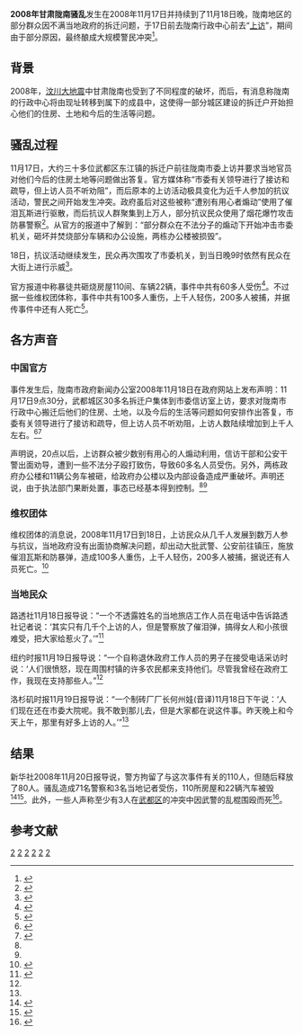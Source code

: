 {{external media |align=right |width=300 |image1=[http://www.newcenturynews.com/Article/china/200811/20081124093733.html 陇南骚乱中警民冲突的照片]}}
'''2008年甘肃陇南骚乱'''发生在2008年11月17日并持续到了11月18日晚，陇南地区的部分群众因不满当地政府的拆迁问题，于17日前去陇南行政中心前去“[[上访|上访]]”，期间由于部分原因，最终酿成大规模警民冲突<ref>{{cite news |url=http://news.bbc.co.uk/chinese/simp/hi/newsid_7730000/newsid_7737200/7737233.stm |title=BBC 中文网 | 中国报道 | 甘肃陇南因拆迁引发大规模骚乱 |first= |last= |work=[[BBC_News|BBC News]] |date= |publisher=[[British_Broadcasting_Corporation|BBC]] |location=[[London,_England|London]] |accessdate=2011-06-12 |archive-date=2016-03-07 |archive-url=https://web.archive.org/web/20160307163745/http://news.bbc.co.uk/chinese/simp/hi/newsid_7730000/newsid_7737200/7737233.stm |dead-url=no }}</ref>。

==背景==
2008年，[[汶川大地震|汶川大地震]]中甘肃陇南也受到了不同程度的破坏，而后，有消息称陇南的行政中心将由现址转移到属下的成县中，这使得一部分城区建设的拆迁户开始担心他们的住房、土地和今后的生活等问题。

==骚乱过程==
11月17日，大约三十多位武都区东江镇的拆迁户前往陇南市委上访并要求当地官员对他们今后的住房土地等问题做出答复。官方媒体称“市委有关领导进行了接访和疏导，但上访人员不听劝阻”，而后原本的上访活动极具变化为近千人参加的抗议活动，警民之间开始发生冲突。政府虽后对这些被称“遭别有用心者煽动”使用了催泪瓦斯进行驱散，而后抗议人群聚集到上万人，部分抗议民众使用了烟花爆竹攻击防暴警察<ref>{{cite web |url=http://www.peacehall.com/news/gb/china/2008/11/200811182211.shtml |title=陇南骚乱事件的部分最新信息 博讯新闻，简体中文新闻 |first= |last= |work=peacehall.com |year=2011 [last update] |accessdate=2011-06-12 |archive-date=2017-09-10 |archive-url=https://web.archive.org/web/20170910042307/http://www.peacehall.com/news/gb/china/2008/11/200811182211.shtml |dead-url=no }}</ref>。从官方的报道中了解到：“部分群众在不法分子的煽动下开始冲击市委机关，砸坏并焚烧部分车辆和办公设施，两栋办公楼被损毁”。

18日，抗议活动继续发生，民众再次围攻了市委机关，到当日晚9时依然有民众在大街上进行示威<ref>{{cite web|url=http://www.canyu.org/n4127c6.aspx|title=陇南骚乱事件的部分最新信息|first=|last=|work=canyu.org|year=2011 [last update]|accessdate=2011-06-12|deadurl=yes|archiveurl=https://web.archive.org/web/20160304075604/http://www.canyu.org/n4127c6.aspx|archivedate=2016-03-04}}</ref>。

官方报道中称暴徒共砸烧房屋110间、车辆22辆，事件中共有60多人受伤<ref>{{cite web |url= http://www.voanews.com/chinese/news/a-21-w2008-11-18-voa35-63009972.html |title=甘肃陇南发生大规模警民暴力冲突 | 中文主页 | Chinese |first= |last=|work=voanews.com |year=2011 [last update] |accessdate=2011-06-12}}</ref>。不过据一些维权团体称，事件中共有100多人重伤，上千人轻伤，200多人被捕，并据传事件中还有人死亡<ref>{{cite web |url= http://www.voanews.com/chinese/news/a-21-w2008-11-21-voa37-63010077.html |title=甘肃陇南民众抗议遭武力镇压 | 中文主页 | Chinese |first= |last=|work=voanews.com |year=2011 [last update] |quote=100多人重伤，上千人轻伤，200多人被捕 |accessdate=2011-06-12}}</ref>。
==各方声音==
===中国官方===
事件发生后，陇南市政府新闻办公室2008年11月18日在政府网站上发布声明：11月17日9点30分，武都城区30多名拆迁户集体到市委信访室上访，要求对陇南市行政中心搬迁后他们的住房、土地，以及今后的生活等问题如何安排作出答复，市委有关领导进行了接访和疏导，但上访人员不听劝阻，上访人数陆续增加到上千人左右。<ref name="voa1118">{{cite web|url=http://www.voanews.com/chinese/news/a-21-w2008-11-18-voa35-63009972.html|title=甘肃陇南发生大规模警民暴力冲突|work=VOA|date=2008-11-18|accessdate=2010-11-21}}</ref><ref name="people">{{cite web|url=http://society.people.com.cn/GB/86800/8361259.html|title=陇南部分群众上访受人利用 信访干部公安干警遭殴|work=人民网|date=2008-11-18|accessdate=2010-11-21|archive-date=2016-03-04|archive-url=https://web.archive.org/web/20160304075028/http://society.people.com.cn/GB/86800/8361259.html|dead-url=yes}}</ref>

声明说，20点以后，上访群众被少数别有用心的人煽动利用，信访干部和公安干警出面劝导，遭到一些不法分子殴打致伤，导致60多名人员受伤。另外，两栋政府办公楼和11辆公务车被砸，给政府办公楼以及内部设备造成严重破坏。声明还说，由于执法部门果断处置，事态已经基本得到控制。<ref name="voa1118" /><ref name="people" />
===维权团体===
维权团体的消息说，2008年11月17日到18日，上访民众从几千人发展到数万人参与抗议，当地政府没有出面协商解决问题，却出动大批武警、公安前往镇压，施放催泪瓦斯和防暴弹，造成100多人重伤，上千人轻伤，200多人被捕，据说还有人员死亡。<ref>{{cite web|url=http://www.voanews.com/chinese/news/a-21-w2008-11-21-voa37-63010077.html|title=甘肃陇南民众抗议遭武力镇压|work=VOA|date=2008-11-21|accessdate=2010-11-21}}</ref>
===当地民众===
路透社11月18日报导说：“一个不透露姓名的当地旅店工作人员在电话中告诉路透社记者说：‘其实只有几千个上访的人，但是警察放了催泪弹，搞得女人和小孩很难受，把大家给惹火了。’”<ref name="voa1121">{{cite web|url=http://www.voanews.com/chinese/news/a-21-w2008-11-21-voa24-58466927.html|title=甘肃骚乱到底发生了什么?|work=VOA|date=2008-11-21|accessdate=2010-11-21}}</ref>

纽约时报11月19日报导说：“一个自称退休政府工作人员的男子在接受电话采访时说：‘人们很愤怒，现在周围村镇的许多农民都来支持他们。尽管我曾经在政府工作，我现在支持那些人。”<ref name="voa1121" />

洛杉矶时报11月19日报导说：“一个制砖厂厂长何州娃(音译)11月18日下午说：‘人们现在还在市委大院呢。我不敢到那儿去，但是大家都在说这件事。昨天晚上和今天上午，那里有好多上访的人。’”<ref name="voa1121" />
==结果==
新华社2008年11月20日报导说，警方拘留了与这次事件有关的110人，但随后释放了80人。骚乱造成71名警察和3名当地记者受伤，110所房屋和22辆汽车被毁<ref>{{cite web|url=http://www.voanews.com/chinese/news/a-21-n2008-11-20-voa57-58299772.html|title=陇南抗议事件30人被逮捕|work=VOA|date=2008-11-20|accessdate=2010-11-21}}</ref><ref>{{cite web|url=http://news.xinhuanet.com/legal/2008-11/21/content_10389608.htm|title=甘肃陇南处置群体事件刑拘30名不法分子(组图)|work=新华网|date=2008-11-21|accessdate=2010-11-21|archive-date=2009-12-06|archive-url=https://web.archive.org/web/20091206202227/http://news.xinhuanet.com/legal/2008-11/21/content_10389608.htm|dead-url=no}}</ref>。此外，一些人声称至少有3人在[[武都区|武都区]]的冲突中因武警的乱棍围殴而死<ref>{{Cite web|title=2008年11月17日 甘肃陇南骚乱|url=http://www.therealchina.org/2008/11/The-Longnan-Mass-Incident.html|access-date=2022-01-02|language=zh-CN|archive-date=2022-01-02|archive-url=https://web.archive.org/web/20220102050020/http://www.therealchina.org/2008/11/The-Longnan-Mass-Incident.html}}</ref>。
==参考文献==
{{Reflist}}

[[Category:2008年11月|2]]
[[Category:2008年中国群体性事件|2]]
[[Category:中华人民共和国甘肃省群体性事件|2]]
[[Category:中华人民共和国警民冲突|2]]
[[Category:陇南历史|2]]
[[Category:中华人民共和国抗议活动|2]]